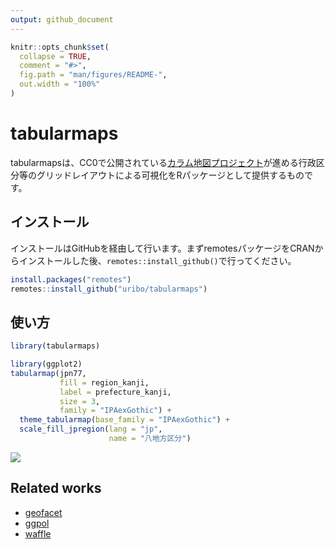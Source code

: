 ```yaml
---
output: github_document
---
```


<!-- README.md is generated from README.Rmd. Please edit that file -->

```r
knitr::opts_chunk$set(
  collapse = TRUE,
  comment = "#>",
  fig.path = "man/figures/README-",
  out.width = "100%"
)
```
# tabularmaps

<!-- badges: start -->
<!-- badges: end -->

tabularmapsは、CC0で公開されている[カラム地図プロジェクト](https://github.com/tabularmaps/hq)が進める行政区分等のグリッドレイアウトによる可視化をRパッケージとして提供するものです。

## インストール

インストールはGitHubを経由して行います。まずremotesパッケージをCRANからインストールした後、`remotes::install_github()`で行ってください。

``` r
install.packages("remotes")
remotes::install_github("uribo/tabularmaps")
```

## 使い方

```r
library(tabularmaps)
```

```r
library(ggplot2)
tabularmap(jpn77, 
           fill = region_kanji, 
           label = prefecture_kanji, 
           size = 3,
           family = "IPAexGothic") +
  theme_tabularmap(base_family = "IPAexGothic") +
  scale_fill_jpregion(lang = "jp",
                      name = "八地方区分")
```

![](man/figures/README-demo_jpn77-2.png)

## Related works

- [geofacet](https://github.com/hafen/geofacet)
- [ggpol](https://github.com/erocoar/ggpol)
- [waffle](https://github.com/hrbrmstr/waffle)
